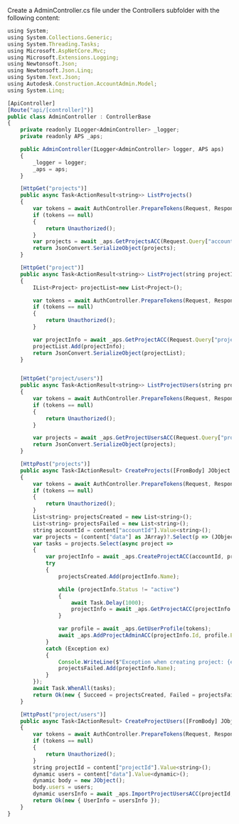 Create a AdminController.cs file under the Controllers subfolder with the following content:
```js title="Controllers/AdminController.cs"
using System;
using System.Collections.Generic;
using System.Threading.Tasks;
using Microsoft.AspNetCore.Mvc;
using Microsoft.Extensions.Logging;
using Newtonsoft.Json;
using Newtonsoft.Json.Linq;
using System.Text.Json;
using Autodesk.Construction.AccountAdmin.Model;
using System.Linq;

[ApiController]
[Route("api/[controller]")]
public class AdminController : ControllerBase
{
    private readonly ILogger<AdminController> _logger;
    private readonly APS _aps;

    public AdminController(ILogger<AdminController> logger, APS aps)
    {
        _logger = logger;
        _aps = aps;
    }

    [HttpGet("projects")]
    public async Task<ActionResult<string>> ListProjects()
    {
        var tokens = await AuthController.PrepareTokens(Request, Response, _aps);
        if (tokens == null)
        {
            return Unauthorized();
        }
        var projects = await _aps.GetProjectsACC(Request.Query["accountId"], tokens);
        return JsonConvert.SerializeObject(projects);
    }

    [HttpGet("project")]
    public async Task<ActionResult<string>> ListProject(string projectId)
    {
        IList<Project> projectList=new List<Project>();

        var tokens = await AuthController.PrepareTokens(Request, Response, _aps);
        if (tokens == null)
        {
            return Unauthorized();
        }

        var projectInfo = await _aps.GetProjectACC(Request.Query["projectId"], tokens);
        projectList.Add(projectInfo);
        return JsonConvert.SerializeObject(projectList);
    }


    [HttpGet("project/users")]
    public async Task<ActionResult<string>> ListProjectUsers(string projectId)
    {
        var tokens = await AuthController.PrepareTokens(Request, Response, _aps);
        if (tokens == null)
        {
            return Unauthorized();
        }

        var projects = await _aps.GetProjectUsersACC(Request.Query["projectId"], tokens);
        return JsonConvert.SerializeObject(projects);
    }

    [HttpPost("projects")]
    public async Task<IActionResult> CreateProjects([FromBody] JObject content)
    {
        var tokens = await AuthController.PrepareTokens(Request, Response, _aps);
        if (tokens == null)
        {
            return Unauthorized();
        }
        List<string> projectsCreated = new List<string>();
        List<string> projectsFailed = new List<string>();
        string accountId = content["accountId"].Value<string>();
        var projects = (content["data"] as JArray)?.Select(p => (JObject)p).ToList();
        var tasks = projects.Select(async project =>
        {
            var projectInfo = await _aps.CreateProjectACC(accountId, project, tokens);
            try
            {
                projectsCreated.Add(projectInfo.Name);

                while (projectInfo.Status != "active")
                {
                    await Task.Delay(1000);
                    projectInfo = await _aps.GetProjectACC(projectInfo.Id, tokens);
                }

                var profile = await _aps.GetUserProfile(tokens);
                await _aps.AddProjectAdminACC(projectInfo.Id, profile.Email, tokens);
            }
            catch (Exception ex)
            {
                Console.WriteLine($"Exception when creating project: {ex.Message}");
                projectsFailed.Add(projectInfo.Name);
            }
        });
        await Task.WhenAll(tasks);
        return Ok(new { Succeed = projectsCreated, Failed = projectsFailed });
    }

    [HttpPost("project/users")]
    public async Task<IActionResult> CreateProjectUsers([FromBody] JObject content)
    {
        var tokens = await AuthController.PrepareTokens(Request, Response, _aps);
        if (tokens == null)
        {
            return Unauthorized();
        }
        string projectId = content["projectId"].Value<string>();
        dynamic users = content["data"].Value<dynamic>();
        dynamic body = new JObject();
        body.users = users;
        dynamic usersInfo = await _aps.ImportProjectUsersACC(projectId, body, tokens);
        return Ok(new { UserInfo = usersInfo });
    }
}

```